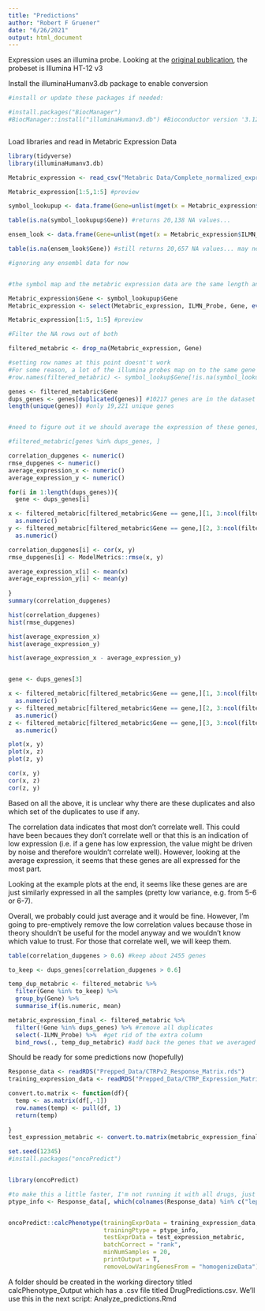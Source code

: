 ```yaml
---
title: "Predictions"
author: "Robert F Gruener"
date: "6/26/2021"
output: html_document
---
```



Expression uses an illumina probe. Looking at the [original publication](http://europepmc.org/article/MED/22522925#S8), the probeset is Illumina HT-12 v3


Install the illuminaHumanv3.db package to enable conversion

```r
#install or update these packages if needed:

#install.packages("BiocManager")
#BiocManager::install("illuminaHumanv3.db") #Bioconductor version '3.12' requires R version '4.0'; use `BiocManager::install(version = '3.13')` with R version 4.1; see https://bioconductor.org/install



```


Load libraries and read in Metabric Expression Data

```r

library(tidyverse)
library(illuminaHumanv3.db)

Metabric_expression <- read_csv("Metabric Data/Complete_normalized_expression_data_METABRIC.csv") #load in metabric data

Metabric_expression[1:5,1:5] #preview


```


```r
symbol_lookupup <- data.frame(Gene=unlist(mget(x = Metabric_expression$ILMN_Probe, envir = illuminaHumanv3SYMBOL))) #create a map for ID to symbols

table(is.na(symbol_lookupup$Gene)) #returns 20,138 NA values...

ensem_look <- data.frame(Gene=unlist(mget(x = Metabric_expression$ILMN_Probe, envir = illuminaHumanv3ENSEMBL)))

table(is.na(ensem_look$Gene)) #still returns 20,657 NA values... may need to look into, but it seems like these values don't map to genes surprisingly?

#ignoring any ensembl data for now


#the symbol map and the metabric expression data are the same length and same order, so add in the Gene column

Metabric_expression$Gene <- symbol_lookupup$Gene
Metabric_expression <- select(Metabric_expression, ILMN_Probe, Gene, everything())

Metabric_expression[1:5, 1:5] #preview
```




```r
#Filter the NA rows out of both

filtered_metabric <- drop_na(Metabric_expression, Gene)

#setting row names at this point doesnt't work
#For some reason, a lot of the illumina probes map on to the same gene
#row.names(filtered_metabric) <- symbol_lookup$Gene[!is.na(symbol_lookup$Gene)]

genes <- filtered_metabric$Gene
dups_genes <- genes[duplicated(genes)] #10217 genes are in the dataset twice
length(unique(genes)) #only 19,221 unique genes


#need to figure out it we should average the expression of these genes, chooose one, omit them completely...

#filtered_metabric[genes %in% dups_genes, ]

correlation_dupgenes <- numeric()
rmse_dupgenes <- numeric()
average_expression_x <- numeric()
average_expression_y <- numeric()

for(i in 1:length(dups_genes)){
  gene <- dups_genes[i]

x <- filtered_metabric[filtered_metabric$Gene == gene,][1, 3:ncol(filtered_metabric)] %>% 
  as.numeric()
y <- filtered_metabric[filtered_metabric$Gene == gene,][2, 3:ncol(filtered_metabric)] %>% 
  as.numeric()

correlation_dupgenes[i] <- cor(x, y)
rmse_dupgenes[i] <- ModelMetrics::rmse(x, y)

average_expression_x[i] <- mean(x)
average_expression_y[i] <- mean(y)
  
}
summary(correlation_dupgenes)

hist(correlation_dupgenes)
hist(rmse_dupgenes)

hist(average_expression_x)
hist(average_expression_y)

hist(average_expression_x - average_expression_y)


gene <- dups_genes[3]

x <- filtered_metabric[filtered_metabric$Gene == gene,][1, 3:ncol(filtered_metabric)] %>% 
  as.numeric()
y <- filtered_metabric[filtered_metabric$Gene == gene,][2, 3:ncol(filtered_metabric)] %>% 
  as.numeric()
z <- filtered_metabric[filtered_metabric$Gene == gene,][3, 3:ncol(filtered_metabric)] %>% 
  as.numeric()

plot(x, y)
plot(x, z)
plot(z, y)

cor(x, y)
cor(x, z)
cor(z, y)

```


Based on all the above, it is unclear why there are these duplicates and also which set of the duplicates to use if any. 

The correlation data indicates that most don't correlate well. This could have been becaues they don't correlate well or that this is an indication of low expression  (i.e. if a gene has low expression, the value might be driven by noise and therefore wouldn't correlate well). However, looking at the average expression, it seems that these genes are all expressed for the most part. 

Looking at the example plots at the end, it seems like these genes are are just similarly expressed in all the samples (pretty low variance, e.g. from 5-6 or 6-7).

Overall, we probably could just average and it would be fine. However, I'm going to pre-emptively remove the low correlation values because those in theory shouldn't be useful for the model anyway and we wouldn't know which value to trust. For those that correlate well, we will keep them. 

```r
table(correlation_dupgenes > 0.6) #keep about 2455 genes

to_keep <- dups_genes[correlation_dupgenes > 0.6]

temp_dup_metabric <- filtered_metabric %>% 
  filter(Gene %in% to_keep) %>% 
  group_by(Gene) %>% 
  summarise_if(is.numeric, mean)

metabric_expression_final <- filtered_metabric %>% 
  filter(!Gene %in% dups_genes) %>% #remove all duplicates
  select(-ILMN_Probe) %>%  #get rid of the extra column 
  bind_rows(., temp_dup_metabric) #add back the genes that we averaged above. 

```


Should be ready for some predictions now (hopefully)

```r
Response_data <- readRDS("Prepped_Data/CTRPv2_Response_Matrix.rds")
training_expression_data <- readRDS("Prepped_Data/CTRP_Expression_Matrix.rds")

convert.to.matrix <- function(df){
  temp <- as.matrix(df[,-1])
  row.names(temp) <- pull(df, 1)
  return(temp)
  
}
test_expression_metabric <- convert.to.matrix(metabric_expression_final)

set.seed(12345)
#install.packages("oncoPredict")


library(oncoPredict)

#to make this a little faster, I'm not running it with all drugs, just a few
ptype_info <- Response_data[, which(colnames(Response_data) %in% c("leptomycin B", "MK-1775", "tamoxifen"))]


oncoPredict::calcPhenotype(trainingExprData = training_expression_data, 
                           trainingPtype = ptype_info, 
                           testExprData = test_expression_metabric, 
                           batchCorrect = "rank", 
                           minNumSamples = 20, 
                           printOutput = T, 
                           removeLowVaringGenesFrom = "homogenizeData")


```


A folder should be created in the working directory titled calcPhenotype_Output which has a .csv file titled DrugPredictions.csv. We'll use this in the next script: Analyze_predictions.Rmd





